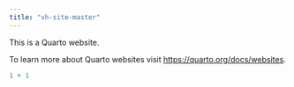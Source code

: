 ```yaml
---
title: "vh-site-master"
---
```


This is a Quarto website.

To learn more about Quarto websites visit <https://quarto.org/docs/websites>.

```r
1 + 1
```
